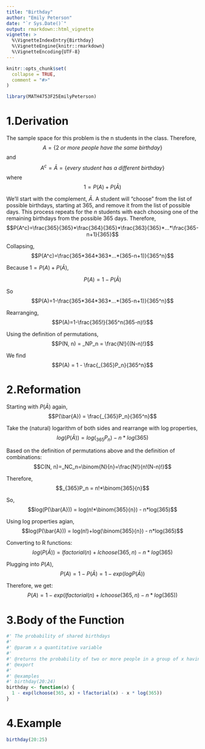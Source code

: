 ```yaml
---
title: "Birthday"
author: "Emily Peterson"
date: "`r Sys.Date()`"
output: rmarkdown::html_vignette
vignette: >
  %\VignetteIndexEntry{Birthday}
  %\VignetteEngine{knitr::rmarkdown}
  %\VignetteEncoding{UTF-8}
---
```


```r
knitr::opts_chunk$set(
  collapse = TRUE,
  comment = "#>"
)
```

```r
library(MATH4753F25EmilyPeterson)
```




# 1.Derivation

The sample space for this problem is the n students in the class. Therefore, $$A = \{2\ or\ more\ people\ have\ the\ same\ birthday\}$$ and $$A^c = \bar{A} = \{every\ student\ has\ a\ different\ birthday\}$$ where $$1 = P(A)+P(\bar{A})$$

We'll start with the complement, $\bar{A}$. A student will "choose" from the list of possible birthdays, starting at 365, and remove it from the list of possible days. This process repeats for the $n$ students with each choosing one of the remaining birthdays from the possible 365 days. Therefore, 
$$P(A^c)=\frac{365}{365}*\frac{364}{365}*\frac{363}{365}*...*\frac{365-n+1}{365}$$

Collapsing, 
$$P(A^c)=\frac{365*364*363*...*(365-n+1)}{365^n}$$

Because $1 = P(A)+P(\bar{A})$,

$$P(A) = 1 - P(\bar{A}) $$

So 
$$P(A)=1-\frac{365*364*363*...*(365-n+1)}{365^n}$$

Rearranging, $$P(A)=1-\frac{365!}{365^n(365-n)!}$$

Using the definition of permutations, 
$$P(N, n) = _NP_n = \frac{N!}{(N-n)!}$$


We find
$$P(A) = 1 - \frac{_{365}P_n}{365^n}$$




# 2.Reformation

Starting with $P(\bar{A})$ again,
$$P(\bar{A}) = \frac{_{365}P_n}{365^n}$$



Take the (natural) logarithm of both sides and rearrange with log properties,
$$log(P(\bar{A})) = log(_{365}P_n) - n*log(365)$$


Based on the definition of permutations above and the definition of combinations: 
$$C(N, n)=_NC_n=\binom{N}{n}=\frac{N!}{n!(N-n)!}$$


Therefore, 
$$_{365}P_n = n!*\binom{365}{n}$$


So, 
$$log(P(\bar{A})) = log(n!*\binom{365}{n}) - n*log(365)$$


Using log properties agian, 
$$log(P(\bar{A})) = log(n!)+log(\binom{365}{n}) - n*log(365)$$


Converting to R functions:
$$log(P(\bar{A})) = lfactorial(n)+lchoose(365, n) - n*log(365)$$


Plugging into $P(A)$, 
$$P(A) = 1-P(\bar{A})= 1-exp(logP(\bar{A}))$$


Therefore, we get:
$$P(A) = 1-exp(lfactorial(n)+lchoose(365, n) - n*log(365))$$




# 3.Body of the Function

```r
#' The probability of shared birthdays
#'
#' @param x a quantitative variable
#'
#' @returns the probability of two or more people in a group of x having the same birthday
#' @export
#'
#' @examples
#' birthday(20:24)
birthday <- function(x) {
  1 - exp(lchoose(365, x) + lfactorial(x) - x * log(365))
}
```




# 4.Example

```r
birthday(20:25)
```

